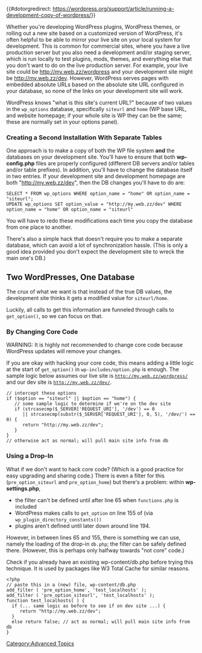 {{#dotorgredirect: https://wordpress.org/support/article/running-a-development-copy-of-wordpress/}}

Whether you're developing WordPress plugins, WordPress themes, or rolling out a new site based on a customized version of WordPress, it's often helpful to be able to mirror your live site on your local system for development. This is common for commercial sites, where you have a live production server but you also need a development and/or staging server, which is run locally to test plugins, mods, themes, and everything else that you don't want to do on the live production server. For example, your live site could be http://my.web.zz/wordpress and your development site might be http://my.web.zz/dev. However, WordPress serves pages with embedded absolute URLs based on the absolute site URL configured in your database, so none of the links on your development site will work.

WordPress knows "what is this site's current URL?" because of two values in the <code>wp_options</code> database, specifically <code>siteurl</code> and <code>home</code> (WP base URL, and website homepage; if your whole site is WP they can be the same; these are normally set in your options panel). 

=== Creating a Second Installation With Separate Tables ===

One approach is to make a copy of both the WP file system <b>and</b> the databases on your development site. You'll have to ensure that both <b>wp-config.php</b> files are properly configured (different DB servers and/or tables and/or table prefixes). In addition, you'll have to change the database itself in two entries. If your development site and development homepage are both "http://my.web.zz/dev", then the DB changes you'll have to do are:

<pre>SELECT * FROM wp_options WHERE option_name = "home" OR option_name = "siteurl";
UPDATE wp_options SET option_value = "http://my.web.zz/dev" WHERE option_name = "home" OR option_name = "siteurl"</pre>

You will have to redo these modifications each time you copy the database from one place to another. 

There's also a simple hack that doesn't require you to make a separate database, which can avoid a lot of synchronization hassle. (This is only a good idea provided you don't expect the development site to wreck the main one's DB.)

==Two WordPresses, One Database==

The crux of what we want is that instead of the true DB values, the development site thinks it gets a modified value for <code>siteurl/home</code>. 

Luckily, all calls to get this information are funneled through calls to <code>get_option()</code>, so we can focus on that. 

=== By Changing Core Code ===

WARNING: It is highly not recommended to change core code because WordPress updates will remove your changes.

If you are okay with hacking your core code, this means adding a little logic at the start of <code>get_option()</code> in <code>wp-includes/option.php</code> is enough. The sample logic below assumes our live site is <code>http://my.web.zz/wordpress/</code> and our dev site is <code>http://my.web.zz/dev/</code>. 

<pre>
// intercept these options
if ($option == "siteurl" || $option == "home") {
   // some sample logic to determine if we're on the dev site
   if (strcasecmp($_SERVER['REQUEST_URI'], '/dev') == 0
      || strcasecmp(substr($_SERVER['REQUEST_URI'], 0, 5), '/dev/') == 0) {
      return "http://my.web.zz/dev";
   }
}
// otherwise act as normal; will pull main site info from db
</pre>

=== Using a Drop-In ===
What if we don't want to hack core code? (Which is a good practice for easy upgrading and sharing code.) There is even a filter for this (<code>pre_option_siteurl</code> and <code>pre_option_home</code>) but there's a problem: within <b>wp-settings.php</b>,
<ul>
<li>the filter can't be defined until after line 65 when <code>functions.php</code> is included</li>
<li>WordPress makes calls to <code>get_option</code> on line 155 of (via <code>wp_plugin_directory_constants())</code></li>
<li>plugins aren't defined until later down around line 194.</li>
</ul>

However, in between lines 65 and 155, there is something we can use, namely the loading of the drop-in <code>db.php</code>; the filter can be safely defined there. (However, this is perhaps only halfway towards "not core" code.)

Check if you already have an existing wp-content/db.php before trying this technique. It is used by packages like W3 Total Cache for similar reasons. 

<pre>
<?php
// paste this in a (new) file, wp-content/db.php
add_filter ( 'pre_option_home', 'test_localhosts' );
add_filter ( 'pre_option_siteurl', 'test_localhosts' );
function test_localhosts( ) {
  if (... same logic as before to see if on dev site ...) {
     return "http://my.web.zz/dev";
  }
  else return false; // act as normal; will pull main site info from db
}
</pre>


{{Stub}}
[[Category:Advanced Topics]]